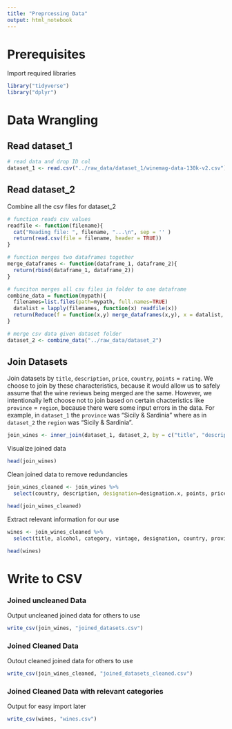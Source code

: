```yaml
---
title: "Preprcessing Data"
output: html_notebook
---
```

# Prerequisites

Import required libraries
```r
library("tidyverse")
library("dplyr")
```

# Data Wrangling

## Read dataset_1

```r
# read data and drop ID col
dataset_1 <- read.csv("../raw_data/dataset_1/winemag-data-130k-v2.csv")[-1]
```

## Read dataset_2

Combine all the csv files for dataset_2
```r
# function reads csv values
readfile <- function(filename){
  cat("Reading file: ", filename, "...\n", sep = '' )
  return(read.csv(file = filename, header = TRUE))
}

# function merges two dataframes together
merge_dataframes <- function(dataframe_1, dataframe_2){
  return(rbind(dataframe_1, dataframe_2))
}

# funciton merges all csv files in folder to one dataframe
combine_data = function(mypath){
  filenames=list.files(path=mypath, full.names=TRUE)
  datalist = lapply(filenames, function(x) readfile(x))
  return(Reduce(f = function(x,y) merge_dataframes(x,y), x = datalist, accumulate = FALSE))
}

# merge csv data given dataset folder
dataset_2 <- combine_data("../raw_data/dataset_2")
```

## Join Datasets

Join datasets by `title`,  `description`, `price`, `country`, `points` = `rating`. We choose to join by these characteristics, because it would allow us to safely assume that the wine reviews being merged are the same. However, we intentionally left choose not to join based on certain chacteristics like `province` = `region`, because there were some input errors in the data. For example, in `dataset_1` the `province` was "Sicily & Sardinia" where as in `dataset_2` the  `region` was "Sicily &amp; Sardinia".
```r
join_wines <- inner_join(dataset_1, dataset_2, by = c("title", "description", "price", "country", "points" = "rating"))
```

Visualize joined data
```r
head(join_wines)
```

Clean joined data to remove redundancies
```r
join_wines_cleaned <- join_wines %>%
  select(country, description, designation=designation.x, points, price, province, region=region_1, subregion=region_2, taster_name, taster_twitter_handle, title, variety, winery=winery.x, alcohol, category, url, vintage)

head(join_wines_cleaned)
```


Extract relevant information for our use
```r
wines <- join_wines_cleaned %>%
  select(title, alcohol, category, vintage, designation, country, province, region, subregion,  variety, winery, price, points, taster_name, taster_twitter_handle)

head(wines)
```


# Write to CSV

### Joined uncleaned Data

Output uncleaned joined data for others to use
```r
write_csv(join_wines, "joined_datasets.csv")
```

### Joined Cleaned Data

Outout cleaned joined data for others to use
```r
write_csv(join_wines_cleaned, "joined_datasets_cleaned.csv")
```

### Joined Cleaned Data with relevant categories

Output for easy import later
```r
write_csv(wines, "wines.csv")
```
